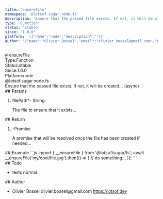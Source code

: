 ```yaml
---
title: 'ensureFile'
namespace: '@lotsof.sugar.node.fs'
description: 'Ensure that the passed file exists. If not, it will be created... (async)'
type: 'Function'
status: 'stable'
since: '1.0.0'
platform: '[{"name":"node","description":""}]'
author: '{"name":"Olivier Bossel","email":"olivier.bossel@gmail.com","url":"https://lotsof.dev"}'
---
```

<div class="docmap-mdx">
# ensureFile
<div class="_metas">
<div class="_type"><span class="_type-label">Type:</span><span class="_type-value">Function</span></div>
<div class="_status"><span class="_status-label">Status:</span><span class="_status-value -stable">stable</span></div>
<div class="_since"><span class="_since-label">Since:</span><span class="_since-value">1.0.0</span></div>
<div class="_platform"><span class="_platform-label">Platform:</span><span class="_platform-value -node">node</span></div>
</div>
<div class="_namespace">@lotsof.sugar.node.fs</div>
<div class="_description typo-lead typo-format">
Ensure that the passed file exists. If not, it will be created... (async)
</div>
<div class="_params">
## Params
<ol class="_list">
<li class="_item">
<span class="_name">filePath<span class="_required">*</span></span><span class="_default">-</span> <span class="_type">String</span>
<p class="_description">The file to ensure that it exists&period;&period;&period;</p>
</li>
</ol>
</div>
<div class="_return">
## Return
<ol class="_list">
<li class="_item">
<span class="_default">-</span><span class="_type">Promise</span>
<p class="_description">A promise that will be resolved once the file has been created if needed&period;&period;&period;</p>
</li>
</ol>
</div>
<div class="_examples">
## Example
```js
import { __ensureFile } from '@lotsof/sugar/fs';
await __ensureFile('my/cool/file.jpg').then(() => {
   // do something...
});
```
</div>
<div class="_todo">
## Todo
<ul class="_list">
<li class="_item">
<span class="_description">tests</span>
<span class="_priority -normal">normal</span>
</li>
</ul>
</div>
<div class="_author">
## Author
<ul class="_list">
<li class="_item">
<span class="_name">Olivier Bossel</span>
<span class="_email">olivier.bossel@gmail.com</span>
<a href="https://lotsof.dev" target="_blank" class="_url">https://lotsof.dev</a>
</li>
</ul>
</div>
</div>